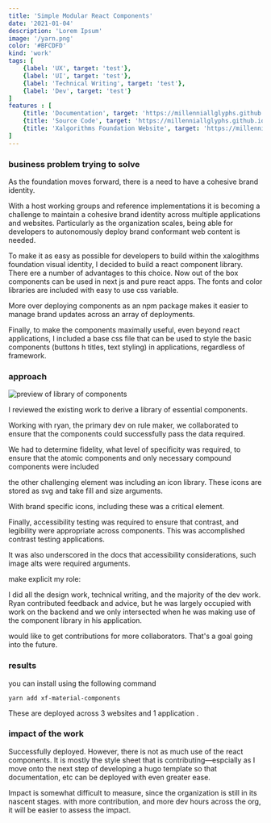 ```yaml
---
title: 'Simple Modular React Components'
date: '2021-01-04'
description: 'Lorem Ipsum'
image: '/yarn.png'
color: '#BFCDFD'
kind: 'work'
tags: [
    {label: 'UX', target: 'test'},
    {label: 'UI', target: 'test'},
    {label: 'Technical Writing', target: 'test'},
    {label: 'Dev', target: 'test'}
]
features : [
    {title: 'Documentation', target: 'https://millenniallglyphs.github.io/neighborhood-scale-software-patterns/'},
    {title: 'Source Code', target: 'https://millenniallglyphs.github.io/neighborhood-scale-software-patterns/'},
    {title: 'Xalgorithms Foundation Website', target: 'https://millenniallglyphs.github.io/neighborhood-scale-software-patterns/'}
]
---
```


### business problem trying to solve

As the foundation moves forward, there is a need to have a cohesive brand identity.

With a host working groups and reference implementations it is becoming a challenge to maintain a cohesive brand identity across multiple applications and websites. Particularly as the organization scales, being able for developers to autonomously deploy brand conformant web content is needed.

To make it as easy as possible for developers to build within the xalogithms foundation visual identity, I decided to build a react component library. There ere a number of advantages to this choice. Now out of the box components can be used in next js and pure react apps. The fonts and color libraries are included with easy to use css variable.

More over deploying components as an npm package makes it easier to manage brand updates across an array of deployments.

Finally, to make the components maximally useful, even beyond react applications, I included a base css file that can be used to style the basic components (buttons h titles, text styling) in applications, regardless of framework. 

### approach

![preview of library of components](/components.png)

I reviewed the existing work to derive a library of essential components. 

Working with ryan, the primary dev on rule maker, we collaborated to ensure that the components could successfully pass the data required. 

We had to determine fidelity, what level of specificity was required, to ensure that the atomic components and only necessary compound components were included

the other challenging element was including an icon library. These icons are stored as svg and take fill and size arguments.

With brand specific icons, including these was a critical element.

Finally, accessibility testing was required to ensure that contrast, and legibility were appropriate across components. This was accomplished contrast testing applications.

It was also underscored in the docs that accessibility considerations, such image alts were required arguments. 

make explicit my role:

I did all the design work, technical writing, and the majority of the dev work. Ryan contributed feedback and advice, but he was largely occupied with work on the backend and we only intersected when he was making use of the component library in his application.

would like to get contributions for more collaborators. That's a goal going into the future. 

### results

you can install using the following command 

`yarn add xf-material-components`

These are deployed across 3 websites and 1 application .

### impact of the work

Successfully deployed. However, there is not as much use of the react components. It is mostly the style sheet that is contributing—espcially as I move onto the next step of developing a hugo template so that documentation, etc can be deployed with even greater ease.

Impact is somewhat difficult to measure, since the organization is still in its  nascent stages. with more contribution, and more dev hours across the org, it will be easier to assess the impact.
